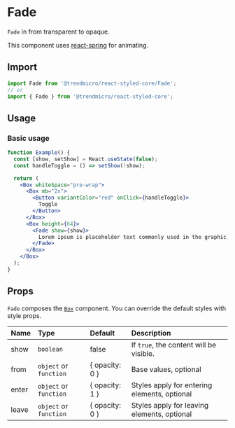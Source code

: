 # Fade

`Fade` in from transparent to opaque.

This component uses [react-spring](https://github.com/react-spring/react-spring) for animating.

## Import

```js
import Fade from '@trendmicro/react-styled-core/Fade';
// or
import { Fade } from '@trendmicro/react-styled-core';
```

## Usage

### Basic usage

```jsx
function Example() {
  const [show, setShow] = React.useState(false);
  const handleToggle = () => setShow(!show);

  return (
    <Box whiteSpace="pre-wrap">
      <Box mb="2x">
        <Button variantColor="red" onClick={handleToggle}>
          Toggle
        </Button>
      </Box>
      <Box height={64}>
        <Fade show={show}>
          Lorem ipsum is placeholder text commonly used in the graphic, print, and publishing industries for previewing layouts and visual mockups. Lorem ipsum is placeholder text commonly used in the graphic, print, and publishing industries for previewing layouts and visual mockups. Lorem ipsum is placeholder text commonly used in the graphic, print, and publishing industries for previewing layouts and visual mockups.
        </Fade>
      </Box>
    </Box>
  );
}
```

## Props

`Fade` composes the [`Box`](./box) component. You can override the default styles with style props.

| Name | Type | Default | Description |
| :--- | :--- | :------ | :---------- |
| show | `boolean` | false | If `true`, the content will be visible. |
| from | `object` or `function` | { opacity: 0 } | Base values, optional |
| enter | `object`  or `function` | { opacity: 1 } | Styles apply for entering elements, optional |
| leave | `object`  or `function` | { opacity: 0 } | Styles apply for leaving elements, optional |
